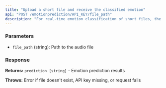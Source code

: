 ```yaml
---
title: "Upload a short file and receive the classified emotion"
api: "POST /emotionprediction/API_KEY/file_path"
description: "For real-time emotion classification of short files, the file's singular classified emotion is returned."
---
```


### Parameters

- `file_path` (string): Path to the audio file

### Response

**Returns:** `prediction [string]` - Emotion prediction results

**Throws:** Error if file doesn't exist, API key missing, or request fails